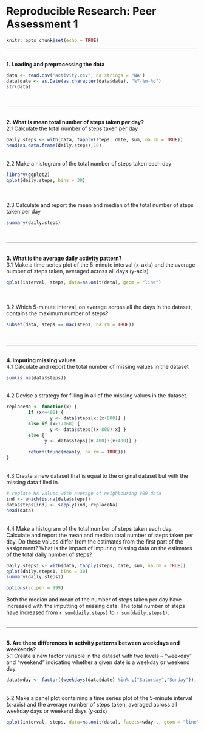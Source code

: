 Reproducible Research: Peer Assessment 1
========================================

```r
knitr::opts_chunk$set(echo = TRUE)
```
<hr><br>
<b>1. Loading and preprocessing the data</b>

```r
data <- read.csv("activity.csv", na.strings = "NA")
data$date <- as.Date(as.character(data$date), "%Y-%m-%d")
str(data)
```
<br><hr><br>
<b>2. What is mean total number of steps taken per day?</b>  
2.1 Calculate the total number of steps taken per day
```r
daily.steps <- with(data, tapply(steps, date, sum, na.rm = TRUE))
head(as.data.frame(daily.steps),10)
```
<br>
2.2 Make a histogram of the total number of steps taken each day
```r
library(ggplot2)
qplot(daily.steps, bins = 30)
```
<br><br>
2.3 Calculate and report the mean and median of the total number of steps taken per day
```r
summary(daily.steps)
```
<br><hr><br>
<b>3. What is the average daily activity pattern?</b>  
3.1 Make a time series plot of the 5-minute interval (x-axis) and the average number of steps taken, averaged across all days (y-axis)
```r
qplot(interval, steps, data=na.omit(data), geom = "line")
```
<br><br>
3.2 Which 5-minute interval, on average across all the days in the dataset, contains the maximum number of steps?
```r
subset(data, steps == max(steps, na.rm = TRUE))
```
<br><hr><br>
<b>4. Imputing missing values </b>  
4.1 Calculate and report the total number of missing values in the dataset
```r
sum(is.na(data$steps))
```
<br>
4.2 Devise a strategy for filling in all of the missing values in the dataset.
```r
replaceNa <- function(x) {
        if (x<=400) {
                y <- data$steps[x:(x+800)] }
        else if (x>17168) {
                y <- data$steps[(x-800):x] } 
        else {
              y <- data$steps[(x-400):(x+400)] }
        
        return(trunc(mean(y, na.rm = TRUE)))
}
```
<br>
4.3 Create a new dataset that is equal to the original dataset but with the missing data filled in.
```r
# replace NA values with average of neighbouring 800 data
ind <- which(is.na(data$steps))
data$steps[ind] <- sapply(ind, replaceNa)
head(data)
```
<br>
4.4 Make a histogram of the total number of steps taken each day. Calculate and report the mean and median total number of steps taken per day. Do these values differ from the estimates from the first part of the assignment? What is the impact of imputing missing data on the estimates of the total daily number of steps?
```r
daily.steps1 <- with(data, tapply(steps, date, sum, na.rm = TRUE))
qplot(daily.steps1, bins = 30)
summary(daily.steps1)
```
```r
options(scipen = 999)
```
Both the median and mean of the number of steps taken per day have increased with the imputting of missing data. The total number of steps have increased from `r sum(daily.steps)` to `r sum(daily.steps1)`.
<br><br><hr><br>
<b>5. Are there differences in activity patterns between weekdays and weekends? </b>  
5.1 Create a new factor variable in the dataset with two levels -- "weekday" and "weekend" indicating whether a given date is a weekday or weekend day.
```r
data$wday <- factor((weekdays(data$date) %in% c("Saturday","Sunday")), levels=c(FALSE, TRUE), labels=c("weekday", "weekend"))
```
<br>
5.2 Make a panel plot containing a time series plot of the 5-minute interval (x-axis) and the average number of steps taken, averaged across all weekday days or weekend days (y-axis)
```r
qplot(interval, steps, data=na.omit(data), facets=wday~., geom = "line")
```